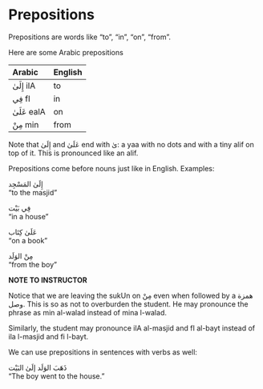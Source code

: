 # Prepositions

Prepositions are words like "to", "in", "on", "from".

Here are some Arabic prepositions

| Arabic | English |
|:----------------|:---------|
|[إِلَىٰ]{.ar} [ilA]{.trn}  | to |
|[فِي]{.ar}  [fI]{.trn}   | in |
|[عَلَىٰ]{.ar} [ealA]{.trn} | on |
|[مِنْ]{.ar}  [min]{.trn}  | from |

Note that [إِلَىٰ]{.ar} and [عَلَىٰ]{.ar} end with [ىٰ]{.ar}: a [yaa]{.trn} with no dots and with a tiny [alif]{.trn} on top of it. This is pronounced like an [alif]{.trn}.

Prepositions come before nouns just like in English. Examples:

[إِلَىٰ المَسْجِد]{.ar}  
"to the masjid"

[فِي بَيْت]{.ar}  
"in a house"

[عَلَىٰ كِتَاب]{.ar}  
"on a book"

[مِنْ الوَلَد]{.ar}  
"from the boy"

::: {.infobox data-latex="{caution}"}
**NOTE TO INSTRUCTOR**

Notice that we are leaving the [sukUn]{.trn} on [مِنْ]{.ar} even when followed by a [همزة وصل]{.ar}. This is so as not to overburden the student. He may pronounce the phrase as [min al-walad]{.trn} instead of [mina l-walad]{.trn}.

Similarly, the student may pronounce [ilA al-masjid]{.trn} and [fI al-bayt]{.trn} instead of [ila l-masjid]{.trn} and [fi l-bayt]{.trn}.
:::

We can use prepositions in sentences with verbs as well:

[ذَهَبَ الوَلَد إلَىٰ البَيْت]{.ar}  
"The boy went to the house."

